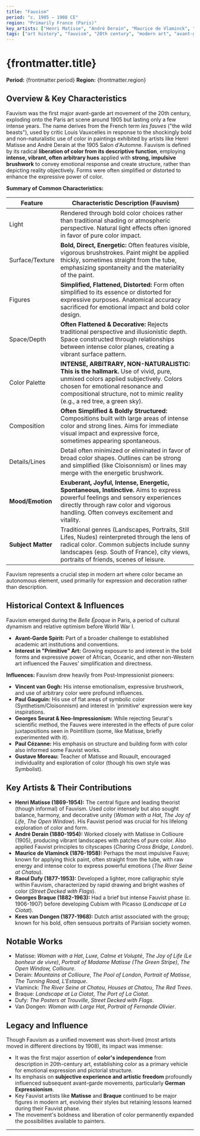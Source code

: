 ```yaml
---
title: "Fauvism"
period: "c. 1905 – 1908 CE"
region: "Primarily France (Paris)"
key_artists: ["Henri Matisse", "André Derain", "Maurice de Vlaminck", "Raoul Dufy", "Georges Braque (early work)", "Kees van Dongen"]
tags: ["art history", "fauvism", "20th century", "modern art", "avant-garde", "france", "paris", "painting", "color", "expression", "matisse", "derain", "vlaminck"]
---
```


# {frontmatter.title}

**Period:** {frontmatter.period}
**Region:** {frontmatter.region}

## Overview & Key Characteristics

Fauvism was the first major avant-garde art movement of the 20th century, exploding onto the Paris art scene around 1905 but lasting only a few intense years. The name derives from the French term *les fauves* ("the wild beasts"), used by critic Louis Vauxcelles in response to the shockingly bold and non-naturalistic use of color in paintings exhibited by artists like Henri Matisse and André Derain at the 1905 Salon d'Automne. Fauvism is defined by its radical **liberation of color from its descriptive function**, employing **intense, vibrant, often arbitrary hues** applied with **strong, impulsive brushwork** to convey emotional response and create structure, rather than depicting reality objectively. Forms were often simplified or distorted to enhance the expressive power of color.

**Summary of Common Characteristics:**

| Feature         | Characteristic Description (Fauvism)                                                               |
|-----------------|----------------------------------------------------------------------------------------------------|
| Light           | Rendered through bold color choices rather than traditional shading or atmospheric perspective. Natural light effects often ignored in favor of pure color impact. |
| Surface/Texture | **Bold, Direct, Energetic:** Often features visible, vigorous brushstrokes. Paint might be applied thickly, sometimes straight from the tube, emphasizing spontaneity and the materiality of the paint. |
| Figures         | **Simplified, Flattened, Distorted:** Form often simplified to its essence or distorted for expressive purposes. Anatomical accuracy sacrificed for emotional impact and bold color design. |
| Space/Depth     | **Often Flattened & Decorative:** Rejects traditional perspective and illusionistic depth. Space constructed through relationships between intense color planes, creating a vibrant surface pattern. |
| Color Palette   | **INTENSE, ARBITRARY, NON-NATURALISTIC:** **This is the hallmark.** Use of vivid, pure, unmixed colors applied subjectively. Colors chosen for emotional resonance and compositional structure, not to mimic reality (e.g., a red tree, a green sky). |
| Composition     | **Often Simplified & Boldly Structured:** Compositions built with large areas of intense color and strong lines. Aims for immediate visual impact and expressive force, sometimes appearing spontaneous. |
| Details/Lines   | Detail often minimized or eliminated in favor of broad color shapes. Outlines can be strong and simplified (like Cloisonnism) or lines may merge with the energetic brushwork. |
| **Mood/Emotion**| **Exuberant, Joyful, Intense, Energetic, Spontaneous, Instinctive.** Aims to express powerful feelings and sensory experiences directly through raw color and vigorous handling. Often conveys excitement and vitality. |
| **Subject Matter**| Traditional genres (Landscapes, Portraits, Still Lifes, Nudes) reinterpreted through the lens of radical color. Common subjects include sunny landscapes (esp. South of France), city views, portraits of friends, scenes of leisure. |

Fauvism represents a crucial step in modern art where color became an autonomous element, used primarily for expression and decoration rather than description.

## Historical Context & Influences

Fauvism emerged during the *Belle Époque* in Paris, a period of cultural dynamism and relative optimism before World War I.
* **Avant-Garde Spirit:** Part of a broader challenge to established academic art institutions and conventions.
* **Interest in "Primitive" Art:** Growing exposure to and interest in the bold forms and expressive power of African, Oceanic, and other non-Western art influenced the Fauves' simplification and directness.

**Influences:** Fauvism drew heavily from Post-Impressionist pioneers:
* **Vincent van Gogh:** His intense emotionalism, expressive brushwork, and use of arbitrary color were profound influences.
* **Paul Gauguin:** His use of flat areas of symbolic color (Synthetism/Cloisonnism) and interest in 'primitive' expression were key inspirations.
* **Georges Seurat & Neo-Impressionism:** While rejecting Seurat's scientific method, the Fauves were interested in the effects of pure color juxtapositions seen in Pointillism (some, like Matisse, briefly experimented with it).
* **Paul Cézanne:** His emphasis on structure and building form with color also informed some Fauvist works.
* **Gustave Moreau:** Teacher of Matisse and Rouault, encouraged individuality and exploration of color (though his own style was Symbolist).

## Key Artists & Their Contributions

* **Henri Matisse (1869-1954):** The central figure and leading theorist (though informal) of Fauvism. Used color intensely but also sought balance, harmony, and decorative unity (*Woman with a Hat*, *The Joy of Life*, *The Open Window*). His Fauvist period was crucial for his lifelong exploration of color and form.
* **André Derain (1880-1954):** Worked closely with Matisse in Collioure (1905), producing vibrant landscapes with patches of pure color. Also applied Fauvist principles to cityscapes (*Charing Cross Bridge, London*).
* **Maurice de Vlaminck (1876-1958):** Perhaps the most impulsive Fauve; known for applying thick paint, often straight from the tube, with raw energy and intense color to express powerful emotions (*The River Seine at Chatou*).
* **Raoul Dufy (1877-1953):** Developed a lighter, more calligraphic style within Fauvism, characterized by rapid drawing and bright washes of color (*Street Decked with Flags*).
* **Georges Braque (1882-1963):** Had a brief but intense Fauvist phase (c. 1906-1907) before developing Cubism with Picasso (*Landscape at La Ciotat*).
* **Kees van Dongen (1877-1968):** Dutch artist associated with the group; known for his bold, often sensuous portraits of Parisian society women.

## Notable Works

* Matisse: *Woman with a Hat*, *Luxe, Calme et Volupté*, *The Joy of Life (Le bonheur de vivre)*, *Portrait of Madame Matisse (The Green Stripe)*, *The Open Window, Collioure*.
* Derain: *Mountains at Collioure*, *The Pool of London*, *Portrait of Matisse*, *The Turning Road, L'Estaque*.
* Vlaminck: *The River Seine at Chatou*, *Houses at Chatou*, *The Red Trees*.
* Braque: *Landscape at La Ciotat*, *The Port of La Ciotat*.
* Dufy: *The Posters at Trouville*, *Street Decked with Flags*.
* Van Dongen: *Woman with Large Hat*, *Portrait of Fernande Olivier*.

## Legacy and Influence

Though Fauvism as a unified movement was short-lived (most artists moved in different directions by 1908), its impact was immense:
* It was the first major assertion of **color's independence** from description in 20th-century art, establishing color as a primary vehicle for emotional expression and pictorial structure.
* Its emphasis on **subjective experience and artistic freedom** profoundly influenced subsequent avant-garde movements, particularly **German Expressionism**.
* Key Fauvist artists like **Matisse** and **Braque** continued to be major figures in modern art, evolving their styles but retaining lessons learned during their Fauvist phase.
* The movement's boldness and liberation of color permanently expanded the possibilities available to painters.

---